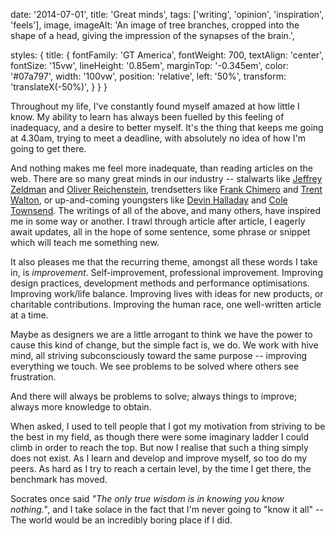 
  date: '2014-07-01',
  title: 'Great minds',
  tags: ['writing', 'opinion', 'inspiration', 'feels'],
  image,
  imageAlt: 'An image of tree branches, cropped into the shape of a head, giving the impression of the synapses of the brain.',

  styles: {
    title: {
      fontFamily: 'GT America',
      fontWeight: 700,
      textAlign: 'center',
      fontSize: '15vw',
      lineHeight: '0.85em',
      marginTop: '-0.345em',
      color: '#07a797',
      width: '100vw',
      position: 'relative',
      left: '50%',
      transform: 'translateX(-50%)',
    }
  }
}

Throughout my life, I've constantly found myself amazed at how little I know. My ability to learn has always been fuelled by this feeling of inadequacy, and a desire to better myself. It's the thing that keeps me going at 4.30am, trying to meet a deadline, with absolutely no idea of how I'm going to get there.

And nothing makes me feel more inadequate, than reading articles on the web. There are so many great minds in our industry -- stalwarts like [Jeffrey Zeldman](http://zeldman.com) and [Oliver Reichenstein](http://ia.net), trendsetters like [Frank Chimero](http://frankchimero.com) and [Trent Walton](http://trentwalton.com), or up-and-coming youngsters like [Devin Halladay](http://devinhalladay.com) and [Cole Townsend](http://twnsnd.co). The writings of all of the above, and many others, have inspired me in some way or another. I trawl through article after article, I eagerly await updates, all in the hope of some sentence, some phrase or snippet which will teach me something new.

It also pleases me that the recurring theme, amongst all these words I take in, is _improvement_. Self-improvement, professional improvement. Improving design practices, development methods and performance optimisations. Improving work/life balance. Improving lives with ideas for new products, or charitable contributions. Improving the human race, one well-written article at a time.

Maybe as designers we are a little arrogant to think we have the power to cause this kind of change, but the simple fact is, we do. We work with hive mind, all striving subconsciously toward the same purpose -- improving everything we touch. We see problems to be solved where others see frustration.

And there will always be problems to solve; always things to improve; always more knowledge to obtain.

When asked, I used to tell people that I got my motivation from striving to be the best in my field, as though there were some imaginary ladder I could climb in order to reach the top. But now I realise that such a thing simply does not exist. As I learn and develop and improve myself, so too do my peers. As hard as I try to reach a certain level, by the time I get there, the benchmark has moved.

Socrates once said _"The only true wisdom is in knowing you know nothing."_, and I take solace in the fact that I'm never going to "know it all" -- The world would be an incredibly boring place if I did.
